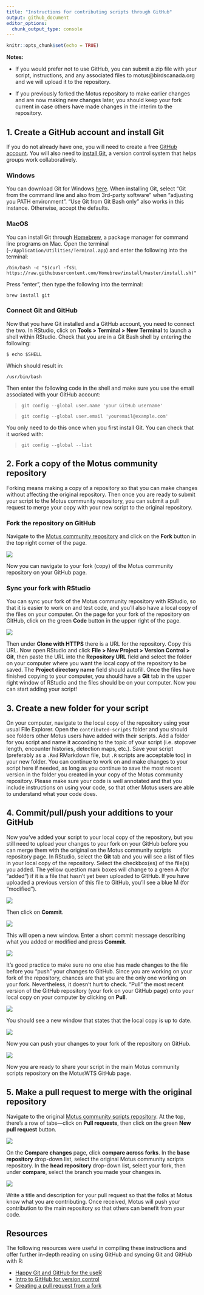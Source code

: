 ```yaml
---
title: "Instructions for contributing scripts through GitHub"
output: github_document
editor_options: 
  chunk_output_type: console
---
```


```r
knitr::opts_chunk$set(echo = TRUE)
```

**Notes:**

* If you would prefer not to use GitHub, you can submit a zip file with your script, instructions, and any associated files to motus@birdscanada.org and we will upload it to the repository.

* If you previously forked the Motus repository to make earlier changes and are now making new changes later, you should keep your fork current in case others have made changes in the interim to the repository.

## 1. Create a GitHub account and install Git

If you do not already have one, you will need to create a free [GitHub account](https://github.com/). You will also need to [install Git](https://git-scm.com/download/), a version control system that helps groups work collaboratively.

### Windows

You can download Git for Windows [here](https://git-scm.com/download/). When installing Git, select "Git from the command line and also from 3rd-party software" when "adjusting you PATH environment". "Use Git from Git Bash only" also works in this instance. Otherwise, accept the defaults.

### MacOS

You can install Git through [Homebrew](https://brew.sh/), a package manager for command line programs on Mac. Open the terminal (`~/Application/Utilities/Terminal.app`) and enter the following into the terminal:

`/bin/bash -c "$(curl -fsSL https://raw.githubusercontent.com/Homebrew/install/master/install.sh)"`

Press "enter", then type the following into the terminal:

`brew install git`

### Connect Git and GitHub

Now that you have Git installed and a GitHub account, you need to connect the two. In RStudio, click on **Tools > Terminal > New Terminal** to launch a shell within RStudio. Check that you are in a Git Bash shell by entering the following:

`$ echo $SHELL`

Which should result in:

`/usr/bin/bash`

Then enter the following code in the shell and make sure you use the email associated with your GitHub account:

> `git config --global user.name 'your GitHub username'`

> `git config --global user.email 'youremail@example.com'`

You only need to do this once when you first install Git. You can check that it worked with:

> `git config --global --list`

## 2. Fork a copy of the Motus community repository

Forking means making a copy of a repository so that you can make changes without affecting the original repository. Then once you are ready to submit your script to the Motus community repository, you can submit a pull request to merge your copy with your new script to the original repository.

### Fork the repository on GitHub

Navigate to the [Motus community repository](https://github.com/ajmacdonald3/Motus-community-scripts) and click on the **Fork** button in the top right corner of the page.

![](images/fork_button.JPG)

Now you can navigate to your fork (copy) of the Motus community repository on your GitHub page.

### Sync your fork with RStudio

You can sync your fork of the Motus community repository with RStudio, so that it is easier to work on and test code, and you'll also have a local copy of the files on your computer. On the page for your fork of the repository on GitHub, click on the green **Code** button in the upper right of the page.

![](images/code_button.JPG)

Then under **Clone with HTTPS** there is a URL for the repository. Copy this URL. Now open RStudio and click **File > New Project > Version Control > Git**, then paste the URL into the **Repository URL** field and select the folder on your computer where you want the local copy of the repository to be saved. The **Project directory name** field should autofill. Once the files have finished copying to your computer, you should have a **Git** tab in the upper right window of RStudio and the files should be on your computer. Now you can start adding your script!

## 3. Create a new folder for your script

On your computer, navigate to the local copy of the repository using your usual File Explorer. Open the `contributed-scripts` folder and you should see folders other Motus users have added with their scripts. Add a folder for you script and name it according to the topic of your script (i.e. stopover length, encounter histories, detection maps, etc.). Save your script (preferably as a `.Rmd` RMarkdown file, but `.R` scripts are acceptable too) in your new folder. You can continue to work on and make changes to your script here if needed, as long as you continue to save the most recent version in the folder you created in your copy of the Motus community repository. Please make sure your code is well annotated and that you include instructions on using your code, so that other Motus users are able to understand what your code does.

## 4. Commit/pull/push your additions to your GitHub

Now you've added your script to your local copy of the repository, but you still need to upload your changes to your fork on your GitHub before you can merge them with the original on the Motus community scripts repository page. In RStudio, select the **Git** tab and you will see a list of files in your local copy of the repository. Select the checkbox(es) of the file(s) you added. The yellow question mark boxes will change to a green A (for "added") if it is a file that hasn't yet been uploaded to GitHub. If you have uploaded a previous version of this file to GitHub, you'll see a blue M (for "modified").

![](images/git_tab2.jpg)

Then click on **Commit**.

![](images/git_tab3.jpg)

This will open a new window. Enter a short commit message describing what you added or modified and press **Commit**.

![](images/commit_window2.jpg)

It's good practice to make sure no one else has made changes to the file before you "push" your changes to GitHub. Since you are working on your fork of the repository, chances are that you are the only one working on your fork. Nevertheless, it doesn't hurt to check. "Pull" the most recent version of the GitHub repository (your fork on your GitHub page) onto your local copy on your computer by clicking on **Pull**.

![](images/commit_window4.jpg)

You should see a new window that states that the local copy is up to date.

![](images/git_pull.JPG)

Now you can push your changes to your fork of the repository on GitHub.

![](images/commit_window5.jpg)

Now you are ready to share your script in the main Motus community scripts repository on the MotusWTS GitHub page.

## 5. Make a pull request to merge with the original repository

Navigate to the original [Motus community scripts repository](https://github.com/ajmacdonald3/Motus-community-scripts). At the top, there's a row of tabs---click on **Pull requests**, then click on the green **New pull request** button.

![](images/pull_request_tab.jpg)

On the **Compare changes** page, click **compare across forks**. In the **base repository** drop-down list, select the original Motus community scripts repository. In the **head repository** drop-down list, select your fork, then under **compare**, select the branch you made your changes in.

![](images/compare_changes1.jpg)

Write a title and description for your pull request so that the folks at Motus know what you are contributing. Once received, Motus will push your contribution to the main repository so that others can benefit from your code.

## Resources

The following resources were useful in compiling these instructions and offer further in-depth reading on using GitHub and syncing Git and GitHub with R:

* [Happy Git and GitHub for the useR](https://happygitwithr.com/)
* [Intro to GitHub for version control](https://ourcodingclub.github.io/tutorials/git/)
* [Creating a pull request from a fork](https://docs.github.com/en/github/collaborating-with-issues-and-pull-requests/creating-a-pull-request-from-a-fork)
